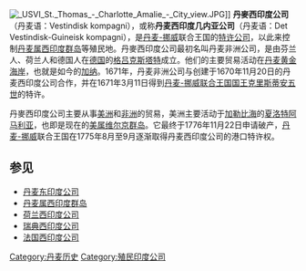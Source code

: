 {{unreferenced|time=2016-05-20T03:37:26+00:00}}
[[File:_USVI_St._Thomas_-_Charlotte_Amalie_-_City_view.JPG|thumb]]]]
'''丹麥西印度公司'''（丹麦语：Vestindisk kompagni），或称'''丹麦西印度几内亚公司'''（丹麦语：Det Vestindisk-Guineisk kompagni），是[[丹麦-挪威|丹麦-挪威]]联合王国的[[特许公司|特许公司]]，以此来控制[[丹麦属西印度群岛|丹麦属西印度群岛]]等殖民地。丹麥西印度公司最初名叫丹麦非洲公司，是由芬兰人、荷兰人和德国人在[[德国|德国]]的[[格吕克斯塔特|格吕克斯塔特]]成立。他们的主要贸易活动在[[丹麦|丹麦]][[丹屬黃金海岸|黄金海岸]]，也就是如今的[[加纳|加纳]]。1671年，丹麦非洲公司与创建于1670年11月20日的丹麦西印度公司合作，并在1671年3月11日得到[[丹麦-挪威|丹麦-挪威]][[联合王国|联合王国]][[国王|国王]][[克里斯蒂安五世|克里斯蒂安五世]]的特许。

丹麥西印度公司主要从事[[美洲|美洲]]和[[非洲|非洲]]的贸易，美洲主要活动于[[加勒比海|加勒比海]]的[[夏洛特阿马利亚|夏洛特阿马利亚]]，也即是现在的[[美属维尔京群岛|美属维尔京群岛]]。它最终于1776年11月22日申请破产，[[丹麦-挪威|丹麦-挪威]]联合王国在1775年8月至9月逐渐取得丹麦西印度公司的港口特许权。

== 参见 ==
* [[丹麦东印度公司|丹麦东印度公司]]
* [[丹麦属西印度群岛|丹麦属西印度群岛]]
* [[荷兰西印度公司|荷兰西印度公司]]
* [[瑞典西印度公司|瑞典西印度公司]]
* [[法国西印度公司|法国西印度公司]]
{{特许公司}}
{{Authority control}}
[[Category:丹麦历史|Category:丹麦历史]]
[[Category:殖民印度公司|Category:殖民印度公司]]
